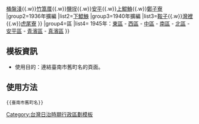 {{Navbox
|name=臺南市舊町名
|title=[[台灣日治時期|日治時期]][[臺南市 (州轄市)|臺南市]]（1920年－1945年）
|image = [[File:City seal of Tainan.svg|100px|臺南市章]]
|group1=町
|list1= [[旭町 (臺南市)|旭町]] - [[壽町 (台南市)|壽町]] - [[竹園町 (臺南市)|竹園町]] - [[北門町 (臺南市)|北門町]] - [[東門町 (臺南市)|東門町]] - [[清水町 (台南市)|清水町]] - [[高砂町 (臺南市)|高砂町]] - [[開山町]] - [[緑町 (台南市)|綠町]] - [[幸町 (台南市)|幸町]] - [[錦町 (台南市)|錦町]] - [[白金町]] - [[末廣町 (臺南市)|末廣町]] - [[南門町 (臺南市)|南門町]] - [[大宮町 (臺南市)|大宮町]] - [[泉町 (台南市)|泉町]] - [[西門町 (臺南市)|西門町]] - [[濱町 (臺南市)|濱町]] - [[大正町 (臺南市)|大正町]] - [[花園町 (台南市)|花園町]] - [[本町 (台南市)|本町]] - [[明治町 (台南市)|明治町]] - [[臺町]] - [[老松町 (臺南市)|老松町]] - [[寶町 (台南市)|寶町]] - [[福住町 (臺南市)|福住町]] - [[永樂町 (臺南市)|永樂町]] - [[入船町 (臺南市)|入船町]] - [[港町 (臺南市)|港町]] - [[田町 (台南市)|田町]] - [[新町]] <br> 通稱町名：[[青葉町]] - [[伏見町]] - [[水道町 (台南市)|水道町]] - [[白川町 (台南市)|白川町]] - [[若竹町 (台南市)|若竹町]] - [[乃木町 (台南市)|乃木町]] - [[汐見町]] - [[昭和町 (台南市)|昭和町]]
|group2=大字
|list2=
{{Navbox subgroup
|group1=1920年初編
|list1=[[後甲]]{{.w}}[[三分子]]{{.w}}[[桶盤淺]]{{.w}}[[德高厝|竹篙厝]]{{.w}}[[鹽埕 (台南市)|鹽埕]]{{.w}}[[安平 (臺南市地名)|安平]]{{.w}}[[上鯤鯓]]{{.w}}[[鄭子寮]]
|group2=1936年擴編
|list2=[[下鯤鯓]]
|group3=1940年擴編
|list3=[[鞍子]]{{.w}}[[灣裡 (臺南市)|灣裡]]{{.w}}[[虎尾寮 (臺南市)|虎尾寮]]
}}
|group4=區
|list4= 1945年：[[東區 (臺南市)|東區]] - [[西區 (臺南市)|西區]] - [[中區 (臺南市)|中區]] - [[南區 (臺南市)|南區]] - [[北區 (臺南市)|北區]] - [[安平區]] - [[青濱區]] - [[真濱區]]
}}<noinclude>

== 模板資訊 ==
* 使用目的：連結臺南市舊町名的頁面。

== 使用方法 ==
<pre>
{{臺南市舊町名}}
</pre>
</noinclude>
<noinclude>
[[Category:台灣日治時期行政區劃模板]]
</noinclude>